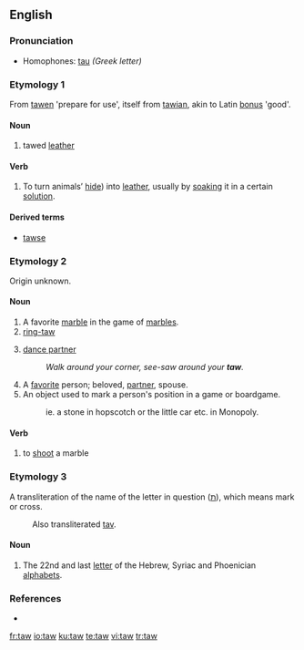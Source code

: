 {{see|Taw}}
==English==
===Pronunciation===
*Homophones: [[tau]] ''(Greek letter)''

===Etymology 1===
From {{ME.}} [[tawen]] 'prepare for use', itself from {{OE.}} [[tawian]], akin to Latin [[bonus]] 'good'.

====Noun====
{{en-noun}}

# {{obsolete}} tawed [[leather]]

====Verb====
{{en-verb}}

# {{transitive}} To turn animals’ [[hide]]) into [[leather]], usually by [[soak]]ing it in a certain [[solution]].

====Derived terms====
* [[tawse]]

===Etymology 2===
Origin unknown.

====Noun====
{{en-noun}}

# A favorite [[marble]] in the game of [[marbles]].
# [[ring-taw]]
# {{context|square dancing}} [[dance partner]]
#: ''Walk around your corner, see-saw around your '''taw'''.''
# A [[favorite]] person; beloved, [[partner]], spouse.
# An object used to mark a person's position in a game or boardgame.
#: ie. a stone in hopscotch or the little car etc. in Monopoly.

====Verb====
{{en-verb}}

# to [[shoot]] a marble

===Etymology 3===
A transliteration of the {{He.}} name of the letter in question ([[ת]]), which means mark or cross.
: Also transliterated [[tav]].

====Noun====
{{en-noun}}

# The 22nd and last [[letter]] of the Hebrew, Syriac and Phoenician [[alphabet]]s.

===References===
* {{R:Websters}}

[[fr:taw]]
[[io:taw]]
[[ku:taw]]
[[te:taw]]
[[vi:taw]]
[[tr:taw]]